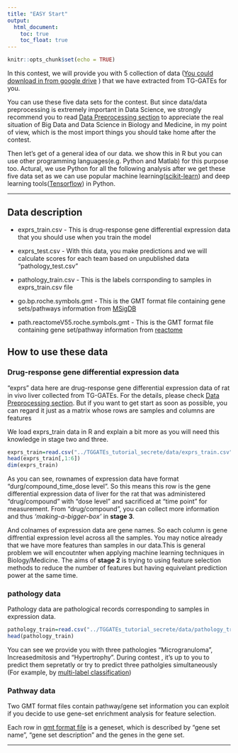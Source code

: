 ```yaml
---
title: "EASY Start"
output: 
  html_document:
    toc: true
    toc_float: true
---
```


```r
knitr::opts_chunk$set(echo = TRUE)
```

In this contest, we will provide you with 5 collection of data ([You could download in from google drive](https://drive.google.com/drive/folders/1_WYduu1b_x2Zvil9qdPlF69a6SKkF70b?usp=sharing) ) that we have extracted from TG-GATEs for you.

You can use these five data sets for the contest. But since data/data preprocessing is extremely important in Data Science, we strongly recommend you to read [Data Preprocessing section](data_preprocessing.html) to appreciate the real situation of Big Data and Data Science in Biology and Medicine, in my point of view,  which is the most import things you should take home after the contest. 

Then let's get of a general idea of our data. we show this in R but you can use other programming languages(e.g. Python and Matlab) for this purpose too. 
Actural, we use Python for all the following analysis after we get these five data set as we can use popular machine learning([scikit-learn](http://scikit-learn.org/stable/)) and deep learning tools([Tensorflow](https://www.tensorflow.org/)) in Python. 

---


## Data description

* exprs_train.csv - This is drug-response gene differential expression data that you should use when you train the model

* exprs_test.csv - With this data, you make predictions and we will calculate scores for each team based on unpublished data "pathology_test.csv"

* pathology_train.csv - This is the labels corrsponding to samples in exprs_train.csv file 

* go.bp.roche.symbols.gmt - This is the GMT format file  containing gene sets/pathways information from [MSigDB ](http://software.broadinstitute.org/gsea/msigdb) 

* path.reactomeV55.roche.symbols.gmt - This is the GMT format file  containing gene set/pathway information from [reactome](https://reactome.org/download-data) 



## How to use these data

### Drug-response gene differential expression data

"exprs" data here are drug-response gene differential expression data of rat in vivo liver collected from TG-GATEs. For the details, please check [Data Preprocessing section](data_preprocessing.html). But if you want to get start as soon as possible, you can regard it just as a matrix whose rows are samples and columns are features 

We load exprs_train data in R and explain a bit more as you will need this knowledge in stage two and three.
```r
exprs_train=read.csv("../TGGATEs_tutorial_secrete/data/exprs_train.csv",header = TRUE,row.names = 1)
head(exprs_train[,1:6])
dim(exprs_train)


```

As you can see, rownames of expression data have format "durg/compound_time_dose level".
So this means this row is the gene differential expression data of liver for the  rat that was administered "drug/compound" with "dose level" and sacrificed at "time point" for measurement. From "drug/compound", you can collect more information and thus *‘making-a-bigger-box’* in **stage 3**.

And colnames of expression data are gene names. So each column is gene diffrential  expression level across all the samples. You may notice already that we have more features than samples in our data.This is general problem we will encoutnter when  applying machine learning techniques in Biology/Medicine. The aims of **stage 2** is trying to using feature selection methods to reduce the number of features but having equivelant prediction power at the same time. 

### pathology data
Pathology data are pathological records corresponding to samples in expression data. 

```r
pathology_train=read.csv("../TGGATEs_tutorial_secrete/data/pathology_train.csv",header = TRUE,row.names = 1)
head(pathology_train)
```
You can see we provide you with three  pathologies "Microgranuloma", Increasedmitosis and "Hypertrophy". During contest , it's up to you to  predict them sepretatly or try to predict three patholgies simultaneously (For example, by [multi-label classification](https://en.wikipedia.org/wiki/Multi-label_classification))

### Pathway data

Two GMT format files contain pathway/gene set information you can exploit if you decide to use gene-set enrichment analysis for feature selection.

Each row in [gmt format file](https://software.broadinstitute.org/cancer/software/gsea/wiki/index.php/Data_formats#GMT:_Gene_Matrix_Transposed_file_format_.28.2A.gmt.29) is  a geneset, which is described by "gene set name", "gene set description" and  the genes in the gene set. 


---



